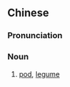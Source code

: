 {{also|荚果}}
==Chinese==
{{zh-forms|s=荚果}}

===Pronunciation===
{{zh-pron
|m=jiáguǒ
|c=gaap3 gwo2
|cat=n
}}

===Noun===
{{zh-noun}}

# [[pod]], [[legume]]
